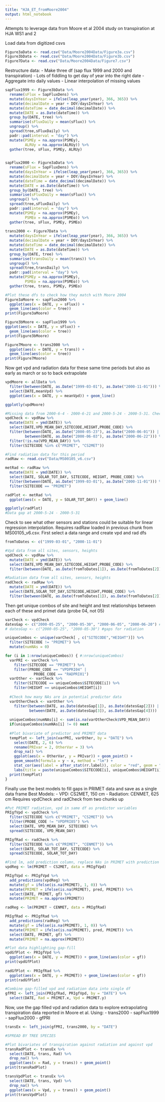 ```yaml
---
title: "HJA_ET_fromMoore2004"
output: html_notebook
---
```


Attempts to leverage data from Moore et al 2004 study on transpiration at HJA WS1 and 2

Load data from digitized csvs
```r
Figure3aData <- read.csv("Data/Moore2004Data/Figure3a.csv")
Figure3bData <- read.csv("Data/Moore2004Data/Figure3b.csv")
Figure7Data <- read.csv("Data/Moore2004Data/Figure7.csv")
```

Restructure data:
- Make three df (sap flux 1999 and 2000 and transpiration)
- Lots of fiddling to get day of year into the right date
- Aggregate into daily values
- Linear interpolation of missing values

```r
sapFlux1999 <- Figure3bData %>% 
  rename(sFlux = SapFluxDens) %>% 
  mutate(daysInYear = ifelse(leap_year(year), 366, 365)) %>% 
  mutate(decimalDate = year + DOY/daysInYear) %>% 
  mutate(dateTime = date_decimal(decimalDate)) %>% 
  mutate(DATE = as.Date(dateTime)) %>% 
  group_by(DATE, tree) %>% 
  summarise(sFluxDaily = mean(sFlux)) %>% 
  ungroup() %>% 
  spread(tree,sFluxDaily) %>% 
  padr::pad(interval = "day") %>% 
  mutate(PSMEy = na.approx(PSMEy),
         ALRUy = na.approx(ALRUy)) %>% 
  gather(tree, sFlux, PSMEy, ALRUy)
  

sapFlux2000 <- Figure3aData %>% 
  rename(sFlux = SapFluxDens) %>% 
  mutate(daysInYear = ifelse(leap_year(year), 366, 365)) %>% 
  mutate(decimalDate = year + DOY/daysInYear) %>% 
  mutate(dateTime = date_decimal(decimalDate)) %>% 
  mutate(DATE = as.Date(dateTime)) %>% 
  group_by(DATE, tree) %>% 
  summarise(sFluxDaily = mean(sFlux)) %>% 
  ungroup() %>% 
  spread(tree,sFluxDaily) %>% 
  padr::pad(interval = "day") %>% 
  mutate(PSMEy = na.approx(PSMEy),
         PSMEo = na.approx(PSMEo)) %>% 
  gather(tree, sFlux, PSMEy, PSMEo)
  
trans2000 <- Figure7Data %>% 
  mutate(daysInYear = ifelse(leap_year(year), 366, 365)) %>% 
  mutate(decimalDate = year + DOY/daysInYear) %>% 
  mutate(dateTime = date_decimal(decimalDate)) %>% 
  mutate(DATE = as.Date(dateTime)) %>% 
  group_by(DATE, tree) %>% 
  summarise(transDaily = mean(trans)) %>% 
  ungroup() %>% 
  spread(tree,transDaily) %>% 
  padr::pad(interval = "day") %>% 
  mutate(PSMEy = na.approx(PSMEy),
         PSMEo = na.approx(PSMEo)) %>% 
  gather(tree, trans, PSMEy, PSMEo)

#Plot these dfs to check how they match with Moore 2004
Figure3aMoore <- sapFlux2000 %>% 
  ggplot(aes(x = DATE, y = sFlux)) +
  geom_line(aes(color = tree))
print(Figure3aMoore)

Figure3bMoore <- sapFlux1999 %>%
ggplot(aes(x = DATE, y = sFlux)) +
  geom_line(aes(color = tree))
print(Figure3bMoore)

Figure7Moore <- trans2000 %>% 
  ggplot(aes(x = DATE, y = trans)) +
  geom_line(aes(color = tree))
print(Figure7Moore)

```

Now get vpd and radiation data for these same time periods but also as early as march or so to back extrapolate
```r
vpdMoore <- allData %>% 
  filter(between(DATE, as.Date("1999-03-01"), as.Date("2000-11-01"))) %>% 
  select(DATE,meanVpd) %>% 
  ggplot(aes(x = DATE, y = meanVpd)) + geom_line()

ggplotly(vpdMoore)

#Missing data from 2000-6-4 - 2000-6-21 and 2000-5-24 - 2000-5-31. Check if there are other data in this range at primet
vpdCheck <- vpdRaw %>% 
  mutate(DATE = ymd(DATE)) %>% 
  select(DATE,VPD_MEAN_DAY,SITECODE,HEIGHT,PROBE_CODE) %>% 
  filter(between(DATE, as.Date("2000-05-23"), as.Date("2000-06-01")) |
         between(DATE, as.Date("2000-06-03"), as.Date("2000-06-22"))) %>% 
  filter(!is.na(VPD_MEAN_DAY)) %>% 
  filter(SITECODE %in% c("PRIMET", "CS2MET"))

#Find radiation data for this period
radRaw <- read.csv("Data/MS00105_v6.csv")

metRad <- radRaw %>% 
  mutate(DATE = ymd(DATE)) %>% 
  select(DATE, SOLAR_TOT_DAY, SITECODE, HEIGHT, PROBE_CODE) %>% 
  filter(between(DATE, as.Date("1999-03-01"), as.Date("2000-11-01"))) %>% 
  filter(SITECODE == "PRIMET")

radPlot <- metRad %>% 
  ggplot(aes(x = DATE, y = SOLAR_TOT_DAY)) + geom_line()

ggplotly(radPlot)
#Data gap at 2000-5-24 - 2000-5-31
```

Check to see what other sensors and stations could be suitable for linear regression interpolation.
  Requires radRaw loaded in previous chunk from MS00105_v6.csv.
  First select a data range and create vpd and rad dfs
```r
fromToDates <- c("1999-03-01", "2000-11-01")

#Vpd data from all sites, sensors, heights
vpdCheck <- vpdRaw %>% 
  mutate(DATE = ymd(DATE)) %>% 
  select(DATE,VPD_MEAN_DAY,SITECODE,HEIGHT,PROBE_CODE) %>% 
  filter(between(DATE, as.Date(fromToDates[1]), as.Date(fromToDates[2])))

#Radiation data from all sites, sensors, heights
radCheck <- radRaw %>% 
  mutate(DATE = ymd(DATE)) %>% 
  select(DATE,SOLAR_TOT_DAY,SITECODE,HEIGHT,PROBE_CODE) %>% 
  filter(between(DATE, as.Date(fromToDates[1]), as.Date(fromToDates[2])))
```

  Then get unique combos of site and height and test relationships between each of these and primet data (probe 04, not 05) 
```r
varCheck <- vpdCheck
datesGap <- c("2000-05-25", "2000-05-30", "2000-06-05", "2000-06-20") #gaps for VPD
# datesGap <- c("2000-05-25", "2000-05-30") #gaps for radiation

uniqueCombos <- unique(varCheck[ , c("SITECODE","HEIGHT")]) %>% 
  filter(SITECODE != "PRIMET") %>% 
  mutate(numNAs = 0)

for (i in 1:nrow(uniqueCombos)) { #:nrow(uniqueCombos)
  varPRI <- varCheck %>% 
    filter(SITECODE == "PRIMET") %>% 
    filter(PROBE_CODE == "VPDPRI04" |
             PROBE_CODE == "RADPRI01")
  varOther <- varCheck %>% 
    filter(SITECODE == uniqueCombos$SITECODE[i]) %>% 
    filter(HEIGHT == uniqueCombos$HEIGHT[i])
  
  #Check how many NAs are in potential predictor data
  varOtherCheck <- varOther %>% 
    filter(between(DATE, as.Date(datesGap[1]), as.Date(datesGap[2])) |
           between(DATE, as.Date(datesGap[3]), as.Date(datesGap[4])))
  
  uniqueCombos$numNAs[i] <- sum(is.na(varOtherCheck$VPD_MEAN_DAY))
  if(uniqueCombos$numNAs[i] != 0) next
  
  #Plot bivariate of predictor and PRIMET data
  tempPlot <- left_join(varPRI, varOther, by = "DATE") %>% 
    select(DATE, 2, 6) %>% 
    rename(PRIvar = 2, OtherVar = 3) %>% 
    drop_na() %>% 
    ggplot(aes(x = OtherVar, y = PRIvar)) + geom_point() +
    geom_smooth(formula = y ~ x, method = "lm") +
    stat_cor(aes(label = after_stat(rr.label)), color = "red", geom = "label") +
    labs(title = paste(uniqueCombos$SITECODE[i], uniqueCombos$HEIGHT[i], "cm"))
  print(tempPlot)
}
```

Finally use the best models to fill gaps in PRIMET data and save as a single data frame
  Best Models:
  - VPD: CS2MET, 150 cm
  - Radiation: CENMET, 625 cm
  Requires vpdCheck and radCheck from two chunks up
```r
#Put PRIMET radiation, vpd in same df as predictor variables
PRIgfVpd <- vpdCheck %>% 
  filter(SITECODE %in% c("PRIMET", "CS2MET")) %>% 
  filter(PROBE_CODE != "VPDPRI05") %>% 
  select(DATE, VPD_MEAN_DAY, SITECODE) %>% 
  spread(SITECODE, VPD_MEAN_DAY) 

PRIgfRad <- radCheck %>% 
  filter(SITECODE %in% c("PRIMET", "CENMET")) %>% 
  select(DATE, SOLAR_TOT_DAY, SITECODE) %>% 
  spread(SITECODE, SOLAR_TOT_DAY) 

#Find lm, add prediction column, replace NAs in PRIMET with prediction
vpdReg <- lm(PRIMET ~ CS2MET, data = PRIgfVpd)

PRIgfVpd <- PRIgfVpd %>% 
  add_predictions(vpdReg) %>% 
  mutate(gf = ifelse(is.na(PRIMET), 1, 0)) %>% 
  mutate(PRIMET = ifelse(is.na(PRIMET), pred, PRIMET)) %>% 
  select(DATE, PRIMET, gf) %>% 
  mutate(PRIMET = na.approx(PRIMET))

radReg <- lm(PRIMET ~ CENMET, data = PRIgfRad)

PRIgfRad <- PRIgfRad %>% 
  add_predictions(radReg) %>% 
  mutate(gf = ifelse(is.na(PRIMET), 1, 0)) %>% 
  mutate(PRIMET = ifelse(is.na(PRIMET), pred, PRIMET)) %>% 
  select(DATE, PRIMET, gf) %>% 
  mutate(PRIMET = na.approx(PRIMET))

#Plot data highlighting gap-fill
vpdGfPlot <- PRIgfVpd %>% 
  ggplot(aes(x = DATE, y = PRIMET)) + geom_line(aes(color = gf))
print(vpdGfPlot)
  
radGfPlot <- PRIgfRad %>% 
  ggplot(aes(x = DATE, y = PRIMET)) + geom_line(aes(color = gf))
print(radGfPlot)

#Combine gap-filled vpd and radiation data into single df
gfPRI <- left_join(PRIgfRad, PRIgfVpd, by = "DATE") %>% 
  select(DATE, Rad = PRIMET.x, Vpd = PRIMET.y)
```

Now, use the gap filled vpd and radiation data to explore extrapolating transpiration data reported in Moore et al.
  Using:
  - trans2000
  - sapFlux1999
  - sapFlux2000
  - gfPRI
```r
transEx <- left_join(gfPRI, trans2000, by = "DATE")

#SPREAD BY TREE SPECIES

#Plot bivariates of transpiration against radiation and against vpd
transRadPlot <- transEx %>% 
  select(DATE, trans, Rad) %>% 
  drop_na() %>% 
  ggplot(aes(x = Rad, y = trans)) + geom_point()
print(transRadPlot)

transVpdPlot <- transEx %>% 
  select(DATE, trans, Vpd) %>% 
  drop_na() %>% 
  ggplot(aes(x = Vpd, y = trans)) + geom_point()
print(transVpdPlot)
```












